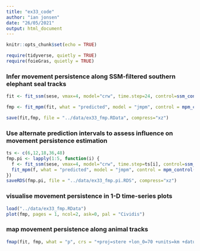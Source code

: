 ```yaml
---
title: "ex33_code"
author: "ian jonsen"
date: "26/05/2021"
output: html_document
---
```


```r
knitr::opts_chunk$set(echo = TRUE)
```

```r
require(tidyverse, quietly = TRUE)
require(foieGras, quietly = TRUE)
```

### Infer movement persistence along SSM-filtered southern elephant seal tracks
```r
fit <- fit_ssm(sese, vmax=4, model="crw", time.step=24, control=ssm_control(verbose=0, se=FALSE))

fmp <- fit_mpm(fit, what = "predicted", model = "jmpm", control = mpm_control(verbose = 0))

save(fit,fmp, file = "../data/ex33_fmp.RData", compress="xz")
```

### Use alternate prediction intervals to assess influence on movement persistence estimation
```r
ts <- c(6,12,18,36,48)
fmp.pi <- lapply(1:5, function(i) {
  f <- fit_ssm(sese, vmax=4, model="crw", time.step=ts[i], control=ssm_control(verbose=0, se=FALSE))
  fit_mpm(f, what = "predicted", model = "jmpm", control = mpm_control(verbose = 0))
})
saveRDS(fmp.pi, file = "../data/ex33_fmp.pi.RDS", compress="xz")
```


### visualise movement persistence in 1-D time-series plots
```r
load("../data/ex33_fmp.RData")
plot(fmp, pages = 1, ncol=2, ask=0, pal = "Cividis")

```

### map movement persistence along animal tracks
```r
fmap(fit, fmp, what = "p", crs = "+proj=stere +lon_0=70 +units=km +datum=WGS84 +no_defs", pal="Cividis")
```

